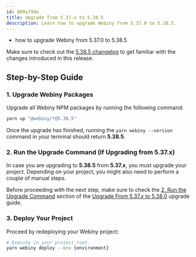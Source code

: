 ```yaml
---
id: 809a794e
title: Upgrade from 5.37.x to 5.38.5
description: Learn how to upgrade Webiny from 5.37.0 to 5.38.5.
---
```



<Alert type="success" title="What you’ll learn">

- how to upgrade Webiny from 5.37.0 to 5.38.5

</Alert>

<Alert type="info">

Make sure to check out the [5.38.5 changelog](./changelog) to get familiar with the changes introduced in this
release.

</Alert>

## Step-by-Step Guide

### 1. Upgrade Webiny Packages

Upgrade all Webiny NPM packages by running the following command:

```bash
yarn up "@webiny/*@5.38.5"
```

Once the upgrade has finished, running the `yarn webiny --version` command in your terminal should return **5.38.5**.

### 2. Run the Upgrade Command (If Upgrading from 5.37.x)

In case you are upgrading to **5.38.5** from **5.37.x**, you must upgrade your project. Depending on your project, you might also need to perform a couple of manual steps.

Before proceeding with the next step, make sure to check the [2. Run the Upgrade Command](/docs/release-notes/5.38.0/upgrade-guide#2-run-the-upgrade-command) section of the [Upgrade From 5.37.x to 5.38.0](/docs/release-notes/5.38.0/upgrade-guide) upgrade guide.

### 3. Deploy Your Project

Proceed by redeploying your Webiny project:

```bash
# Execute in your project root.
yarn webiny deploy --env {environment}
```

<AdditionalNotes />
